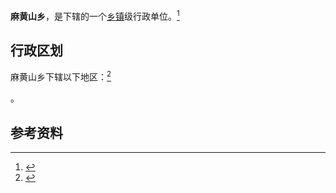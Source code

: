 {{中国乡级行政区|64/03/23/203/000}}

'''麻黄山乡'''，是{{PRC admin/fullname|64/03/23/203/000|3}}下辖的一个[[乡镇|乡镇]]级行政单位。<ref>{{PRC admin/ref sgc|{{PRC admin/parent|64/03/23/203/000}}}}</ref>

== 行政区划 ==

麻黄山乡下辖以下地区：<ref>{{PRC admin/ref sgc|64/03/23/203/000}}</ref>

{{PRC admin/children|64/03/23/203/000}}。

== 参考资料 ==

{{reflist}}

{{行政区划小作品}}
{{PRC admin/navcat|64/03/23/203/000}}